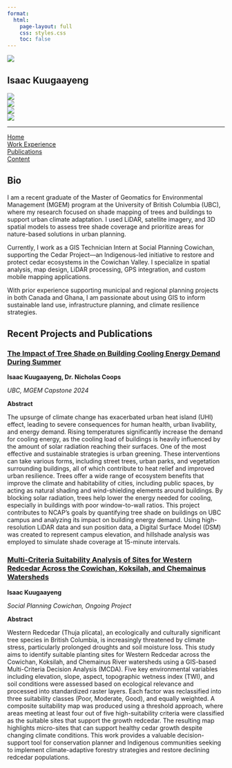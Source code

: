 ```yaml
---
format:
  html:
    page-layout: full
    css: styles.css
    toc: false
---
```


::: {.container}

::: {.sidebar}
![](images/headshot.jpg){.profile-img}

## Isaac Kuugaayeng

[![](https://img.shields.io/badge/LinkedIn-0077B5?logo=linkedin&style=for-the-badge)](https://www.linkedin.com/in/isaac-k/)  
[![](https://img.shields.io/badge/Twitter-1DA1F2?logo=twitter&style=for-the-badge)](https://x.com/ikuugaayeng)  
[![](https://img.shields.io/badge/GitHub-181717?logo=github&style=for-the-badge)](https://github.com/ikuugaayeng)  
[![](https://img.shields.io/badge/Email-white?logo=gmail&style=for-the-badge&logoColor=red)](mailto:isaac020@student.ubc.ca)

---

[Home](index.qmd){.btn}  
[Work Experience](resume.qmd){.btn}  
[Publications](publications.qmd){.btn}  
[Content](content.qmd){.btn}
:::

::: {.main-content}

## Bio

I am a recent graduate of the Master of Geomatics for Environmental Management (MGEM) program at the University of British Columbia (UBC), where my research focused on shade mapping of trees and buildings to support urban climate adaptation. I used LiDAR, satellite imagery, and 3D spatial models to assess tree shade coverage and prioritize areas for nature-based solutions in urban planning.

Currently, I work as a GIS Technician Intern at Social Planning Cowichan, supporting the Cedar Project—an Indigenous-led initiative to restore and protect cedar ecosystems in the Cowichan Valley. I specialize in spatial analysis, map design, LiDAR processing, GPS integration, and custom mobile mapping applications.

With prior experience supporting municipal and regional planning projects in both Canada and Ghana, I am passionate about using GIS to inform sustainable land use, infrastructure planning, and climate resilience strategies.

## Recent Projects and Publications

<div class="pub-row">

<div class="pub-card">
<h3><a href="https://sustain.ubc.ca/sites/default/files/seedslibrary/Final%20Report%20Impact%20of%20Tree%20Shade%20on%20Building%20Cooling%20Energy%20Demand%20in%20Summer.pdf" target="_blank">The Impact of Tree Shade on Building Cooling Energy Demand During Summer</a></h3>
<p><strong>Isaac Kuugaayeng, Dr. Nicholas Coops</strong></p>
<p><em>UBC, MGEM Capstone 2024</em></p>
<p><strong>Abstract</strong></p>
<p>
The upsurge of climate change has exacerbated urban heat island (UHI) effect, leading to severe consequences for human health, urban livability, and energy demand. Rising temperatures significantly increase the demand for cooling energy, as the cooling load of buildings is heavily influenced by the amount of solar radiation reaching their surfaces. One of the most effective and sustainable strategies is urban greening. These interventions can take various forms, including street trees, urban parks, and vegetation surrounding buildings, all of which contribute to heat relief and improved urban resilience. Trees offer a wide range of ecosystem benefits that improve the climate and habitability of cities, including public spaces, by acting as natural shading and wind-shielding elements around buildings. By blocking solar radiation, trees help lower the energy needed for cooling, especially in buildings with poor window-to-wall ratios.
This project contributes to NCAP's goals by quantifying tree shade on buildings on UBC campus and analyzing its impact on building energy demand. Using high-resolution LiDAR data and sun position data, a Digital Surface Model (DSM) was created to represent campus elevation, and hillshade analysis was employed to simulate shade coverage at 15-minute intervals. 

</p>
</div>

<div class="pub-card">
<h3><a href="#">Multi-Criteria Suitability Analysis of Sites for Western Redcedar Across the Cowichan, Koksilah, and Chemainus Watersheds</a></h3>
<p><strong>Isaac Kuugaayeng</strong></p>
<p><em>Social Planning Cowichan, Ongoing Project</em></p>
<p><strong>Abstract</strong></p>
<p>
Western Redcedar (Thuja plicata), an ecologically and culturally significant tree species in British Columbia, is increasingly threatened by climate stress, particularly prolonged droughts and soil moisture loss. This study aims to identify suitable planting sites for Western Redcedar across the Cowichan, Koksilah, and Chemainus River watersheds using a GIS-based Multi-Criteria Decision Analysis (MCDA). Five key environmental variables including elevation, slope, aspect, topographic wetness index (TWI), and soil conditions were assessed based on ecological relevance and processed into standardized raster layers. Each factor was reclassified into three suitability classes (Poor, Moderate, Good), and equally weighted. A composite suitability map was produced using a threshold approach, where areas meeting at least four out of five high-suitability criteria were classified as the suitable sites that support the growth redcedar. The resulting map highlights micro-sites that can support healthy cedar growth despite changing climate conditions. This work provides a valuable decision-support tool for conservation planner and Indigenous communities seeking to implement climate-adaptive forestry strategies and restore declining redcedar populations.
</p>
</div>

</div>

:::
:::
